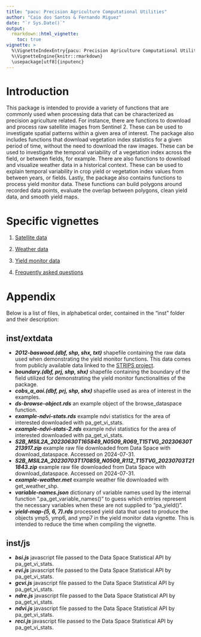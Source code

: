 ```yaml
---
title: "pacu: Precision Agriculture Computational Utilities"
author: "Caio dos Santos & Fernando Miguez"
date: "`r Sys.Date()`"
output: 
  rmarkdown::html_vignette:
    toc: true
vignette: >
  %\VignetteIndexEntry{pacu: Precision Agriculture Computational Utilities}
  %\VignetteEngine{knitr::rmarkdown}
  \usepackage[utf8]{inputenc}
---
```


# Introduction

This package is intended to provide a variety of functions
that are commonly used when processing data that can be
characterized as precision agriculture related. For
instance, there are functions to download and process raw
satellite images from Sentinel 2. These can be used to
investigate spatial patterns within a given area of
interest. The package also includes functions that download
vegetation index statistics for a given period of time,
without the need to download the raw images. These can be
used to investigate the temporal variability of a vegetation
index across the field, or between fields, for example.
There are also functions to download and visualize weather
data in a historical context. These can be used to explain
temporal variability in crop yield or vegetation index
values from between years, or fields. Lastly, the package
also contains functions to process yield monitor data. These
functions can build polygons around recorded data points,
evaluate the overlap between polygons, clean yield data, and
smooth yield maps.

# Specific vignettes

1.  [Satellite data](pacu_sat.html)

2.  [Weather data](pacu_weather.html)

3.   [Yield monitor data](pacu_ym.html)

4. [Frequently asked questions](pacu_faq.html)

# Appendix

Below is a list of files, in alphabetical order, contained
in the "inst" folder and their description:

## inst/extdata

-  ***2012-baswood.(dbf, shp, shx, txt)*** shapefile containing the raw data used when demonstrating the yield monitor functions. This data comes from publicly available data linked to the [STRIPS project](https://doi.org/10.1073/pnas.1620229114).
- ***boundary.(dbf, prj, shp, shx)*** shapefile containing the boundary of the field utilized for demonstrating the yield monitor functionalities of the package.
-   ***cobs_a_aoi.(dbf, prj, shp, shx)*** shapefile used as area of interest in the examples.
-   ***ds-browse-object.rds*** an example object of the browse_dataspace function.
-   ***example-ndvi-stats.rds*** example ndvi statistics for the area of interested downloaded with pa_get_vi_stats.
-   ***example-ndvi-stats-2.rds*** example ndvi statistics for the area of interested downloaded with pa_get_vi_stats.
-   ***S2B_MSIL2A_20230630T165849_N0509_R069_T15TVG_20230630T213917.zip*** example raw file downloaded from Data Space with download_dataspace. Accessed on 2024-07-31.
-   ***S2B_MSIL2A_20230703T170859_N0509_R112_T15TVG_20230703T211843.zip*** example raw file downloaded from Data Space with download_dataspace. Accessed on 2024-07-31.
-   ***example-weather.met*** example weather file downloaded with get_weather_shp.
-   ***variable-names.json*** dictionary of variable names used by the internal function ".pa_get_variable_names()" to guess which entries represent the necessary variables when these are not supplied to "pa_yield()".
- ***yield-map-(5, 6, 7).rds*** processed yield data that used to produce the objects ymp5, ymp6, and ymp7 in the yield monitor data vignette. This is intended to reduce the time when compiling the vignette.


## inst/js
-   ***bsi.js*** javascript file passed to the Data Space Statistical API by pa_get_vi_stats.
-   ***evi.js*** javascript file passed to the Data Space Statistical API by pa_get_vi_stats.
-   ***gcvi.js*** javascript file passed to the Data Space Statistical API by pa_get_vi_stats.
-   ***ndre.js*** javascript file passed to the Data Space Statistical API by pa_get_vi_stats.
-   ***ndvi.js*** javascript file passed to the Data Space Statistical API by pa_get_vi_stats.
-   ***reci.js*** javascript file passed to the Data Space Statistical API by pa_get_vi_stats.
